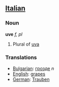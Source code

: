 ==[[Italian]]==
===Noun===
'''uve''' ''f, pl''

# Plural of [[uva]]

===Translations===
*[[Bulgarian]]: [[грозде]] ''n''
*[[English]]: [[grapes]]
*[[German]]: [[Trauben]]
